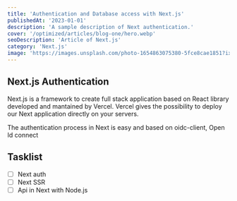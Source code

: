 ```yaml
---
title: 'Authentication and Database access with Next.js'
publishedAt: '2023-01-01'
description: 'A sample description of Next authentication.'
cover: '/optimized/articles/blog-one/hero.webp'
seoDescription: 'Article of Next.js'
category: 'Next.js'
image: 'https://images.unsplash.com/photo-1654863075380-5fce8cae1851?ixlib=rb-1.2.1&ixid=MnwxMjA3fDB8MHx0b3BpYy1mZWVkfDMyfGJvOGpRS1RhRTBZfHxlbnwwfHx8fA%3D%3D&auto=format&fit=crop&w=500&q=60'
---
```


## Next.js Authentication

Next.js is a framework to create full stack application based on React library developed and mantained by Vercel.
Vercel gives the possibility to deploy our Next application directly on your servers.

The authentication process in Next is easy and based on oidc-client, Open Id connect

## Tasklist

* [ ] Next auth
* [ ] Next SSR
* [ ] Api in Next with Node.js
